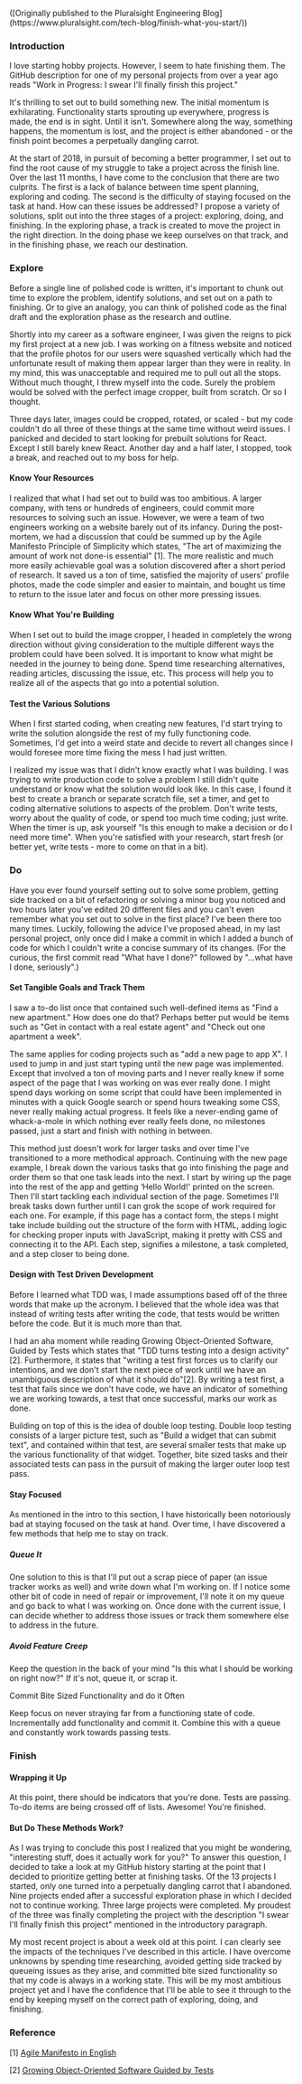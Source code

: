

<p><Weak>([Originally published to the Pluralsight Engineering Blog](https://www.pluralsight.com/tech-blog/finish-what-you-start/))</Weak></p>

### Introduction

I love starting hobby projects. However, I seem to hate finishing them. The GitHub description for one of my personal projects from over a year ago reads "Work in Progress: I swear I'll finally finish this project."

It's thrilling to set out to build something new. The initial momentum is exhilarating. Functionality starts sprouting up everywhere, progress is made, the end is in sight. Until it isn't. Somewhere along the way, something happens, the momentum is lost, and the project is either abandoned - or the finish point becomes a perpetually dangling carrot.

At the start of 2018, in pursuit of becoming a better programmer, I set out to find the root cause of my struggle to take a project across the finish line. Over the last 11 months, I have come to the conclusion that there are two culprits. The first is a lack of balance between time spent planning, exploring and coding. The second is the difficulty of staying focused on the task at hand. How can these issues be addressed? I propose a variety of solutions, split out into the three stages of a project: exploring, doing, and finishing. In the exploring phase, a track is created to move the project in the right direction. In the doing phase we keep ourselves on that track, and in the finishing phase, we reach our destination.

### Explore

Before a single line of polished code is written, it's important to chunk out time to explore the problem, identify solutions, and set out on a path to finishing. Or to give an analogy, you can think of polished code as the final draft and the exploration phase as the research and outline.

Shortly into my career as a software engineer, I was given the reigns to pick my first project at a new job. I was working on a fitness website and noticed that the profile photos for our users were squashed vertically which had the unfortunate result of making them appear larger than they were in reality. In my mind, this was unacceptable and required me to pull out all the stops. Without much thought, I threw myself into the code. Surely the problem would be solved with the perfect image cropper, built from scratch. Or so I thought.

Three days later, images could be cropped, rotated, or scaled - but my code couldn't do all three of these things at the same time without weird issues. I panicked and decided to start looking for prebuilt solutions for React. Except I still barely knew React. Another day and a half later, I stopped, took a break, and reached out to my boss for help.

#### Know Your Resources

I realized that what I had set out to build was too ambitious. A larger company, with tens or hundreds of engineers, could commit more resources to solving such an issue. However, we were a team of two engineers working on a website barely out of its infancy. During the post-mortem, we had a discussion that could be summed up by the Agile Manifesto Principle of Simplicity which states, "The art of maximizing the amount of work not done-is essential" [1]. The more realistic and much more easily achievable goal was a solution discovered after a short period of research. It saved us a ton of time, satisfied the majority of users' profile photos, made the code simpler and easier to maintain, and bought us time to return to the issue later and focus on other more pressing issues.

#### Know What You're Building

When I set out to build the image cropper, I headed in completely the wrong direction without giving consideration to the multiple different ways the problem could have been solved. It is important to know what might be needed in the journey to being done. Spend time researching alternatives, reading articles, discussing the issue, etc. This process will help you to realize all of the aspects that go into a potential solution.

#### Test the Various Solutions

When I first started coding, when creating new features, I'd start trying to write the solution alongside the rest of my fully functioning code. Sometimes, I'd get into a weird state and decide to revert all changes since I would foresee more time fixing the mess I had just written.

I realized my issue was that I didn't know exactly what I was building. I was trying to write production code to solve a problem I still didn't quite understand or know what the solution would look like. In this case, I found it best to create a branch or separate scratch file, set a timer, and get to coding alternative solutions to aspects of the problem. Don't write tests, worry about the quality of code, or spend too much time coding; just write. When the timer is up, ask yourself "Is this enough to make a decision or do I need more time". When you're satisfied with your research, start fresh (or better yet, write tests - more to come on that in a bit).

### Do

Have you ever found yourself setting out to solve some problem, getting side tracked on a bit of refactoring or solving a minor bug you noticed and two hours later you've edited 20 different files and you can't even remember what you set out to solve in the first place? I've been there too many times. Luckily, following the advice I've proposed ahead, in my last personal project, only once did I make a commit in which I added a bunch of code for which I couldn't write a concise summary of its changes. (For the curious, the first commit read "What have I done?" followed by "…what have I done, seriously".)

#### Set Tangible Goals and Track Them

I saw a to-do list once that contained such well-defined items as "Find a new apartment." How does one do that? Perhaps better put would be items such as "Get in contact with a real estate agent" and "Check out one apartment a week".

The same applies for coding projects such as "add a new page to app X". I used to jump in and just start typing until the new page was implemented. Except that involved a ton of moving parts and I never really knew if some aspect of the page that I was working on was ever really done. I might spend days working on some script that could have been implemented in minutes with a quick Google search or spend hours tweaking some CSS, never really making actual progress. It feels like a never-ending game of whack-a-mole in which nothing ever really feels done, no milestones passed, just a start and finish with nothing in between.

This method just doesn't work for larger tasks and over time I've transitioned to a more methodical approach. Continuing with the new page example, I break down the various tasks that go into finishing the page and order them so that one task leads into the next. I start by wiring up the page into the rest of the app and getting ‘Hello World!' printed on the screen. Then I'll start tackling each individual section of the page. Sometimes I'll break tasks down further until I can grok the scope of work required for each one. For example, if this page has a contact form, the steps I might take include building out the structure of the form with HTML, adding logic for checking proper inputs with JavaScript, making it pretty with CSS and connecting it to the API. Each step, signifies a milestone, a task completed, and a step closer to being done.

#### Design with Test Driven Development

Before I learned what TDD was, I made assumptions based off of the three words that make up the acronym. I believed that the whole idea was that instead of writing tests after writing the code, that tests would be written before the code. But it is much more than that.

I had an aha moment while reading Growing Object-Oriented Software, Guided by Tests which states that "TDD turns testing into a design activity"[2]. Furthermore, it states that "writing a test first forces us to clarify our intentions, and we don't start the next piece of work until we have an unambiguous description of what it should do"[2]. By writing a test first, a test that fails since we don't have code, we have an indicator of something we are working towards, a test that once successful, marks our work as done.

Building on top of this is the idea of double loop testing. Double loop testing consists of a larger picture test, such as "Build a widget that can submit text", and contained within that test, are several smaller tests that make up the various functionality of that widget. Together, bite sized tasks and their associated tests can pass in the pursuit of making the larger outer loop test pass.

#### Stay Focused

As mentioned in the intro to this section, I have historically been notoriously bad at staying focused on the task at hand. Over time, I have discovered a few methods that help me to stay on track.

##### Queue It

One solution to this is that I'll put out a scrap piece of paper (an issue tracker works as well) and write down what I'm working on. If I notice some other bit of code in need of repair or improvement, I'll note it on my queue and go back to what I was working on. Once done with the current issue, I can decide whether to address those issues or track them somewhere else to address in the future.

##### Avoid Feature Creep

Keep the question in the back of your mind "Is this what I should be working on right now?" If it's not, queue it, or scrap it.

Commit Bite Sized Functionality and do it Often

Keep focus on never straying far from a functioning state of code. Incrementally add functionality and commit it. Combine this with a queue and constantly work towards passing tests.

### Finish

#### Wrapping it Up

At this point, there should be indicators that you're done. Tests are passing. To-do items are being crossed off of lists. Awesome! You're finished.

#### But Do These Methods Work?

As I was trying to conclude this post I realized that you might be wondering, "interesting stuff, does it actually work for you?" To answer this question, I decided to take a look at my GitHub history starting at the point that I decided to prioritize getting better at finishing tasks. Of the 13 projects I started, only one turned into a perpetually dangling carrot that I abandoned. Nine projects ended after a successful exploration phase in which I decided not to continue working. Three large projects were completed. My proudest of the three was finally completing the project with the description "I swear I'll finally finish this project" mentioned in the introductory paragraph.

My most recent project is about a week old at this point. I can clearly see the impacts of the techniques I've described in this article. I have overcome unknowns by spending time researching, avoided getting side tracked by queueing issues as they arise, and committed bite sized functionality so that my code is always in a working state. This will be my most ambitious project yet and I have the confidence that I'll be able to see it through to the end by keeping myself on the correct path of exploring, doing, and finishing.

### Reference
[1] [Agile Manifesto in English](http://agilemanifesto.org/iso/en/principles.html)

[2] [Growing Object-Oriented Software Guided by Tests](http://www.growing-object-oriented-software.com/)
